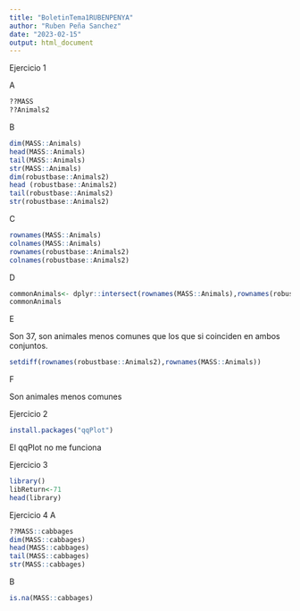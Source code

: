 ```yaml
---
title: "BoletinTema1RUBENPENYA"
author: "Ruben Peña Sanchez"
date: "2023-02-15"
output: html_document
---
```


Ejercicio 1 

A

```r
??MASS
??Animals2
```
B
```r
dim(MASS::Animals)
head(MASS::Animals)
tail(MASS::Animals)
str(MASS::Animals)
dim(robustbase::Animals2)
head (robustbase::Animals2)
tail(robustbase::Animals2)
str(robustbase::Animals2)
```
C

```r
rownames(MASS::Animals)
colnames(MASS::Animals)
rownames(robustbase::Animals2)
colnames(robustbase::Animals2)
```
D
```r
commonAnimals<- dplyr::intersect(rownames(MASS::Animals),rownames(robustbase::Animals2))
commonAnimals
```

E

Son 37, son animales menos comunes que los que si coinciden en ambos conjuntos.

```r
setdiff(rownames(robustbase::Animals2),rownames(MASS::Animals))
```

F

Son animales menos comunes

Ejercicio 2

```r
install.packages("qqPlot")
```
El qqPlot no me funciona

Ejercicio 3
```r
library()
libReturn<-71
head(library)
```

Ejercicio 4 A
```r
??MASS::cabbages
dim(MASS::cabbages)
head(MASS::cabbages)
tail(MASS::cabbages)
str(MASS::cabbages)
```

B
```r
is.na(MASS::cabbages)
```



